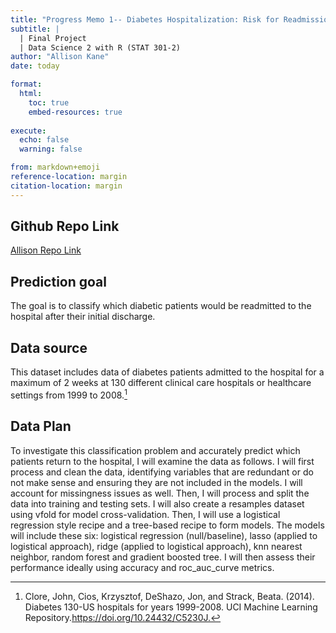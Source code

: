 ```yaml
---
title: "Progress Memo 1-- Diabetes Hospitalization: Risk for Readmission"
subtitle: |
  | Final Project 
  | Data Science 2 with R (STAT 301-2)
author: "Allison Kane"
date: today

format:
  html:
    toc: true
    embed-resources: true
    
execute:
  echo: false
  warning: false

from: markdown+emoji 
reference-location: margin
citation-location: margin
---
```


::: {.callout-tip icon=false}

## Github Repo Link

[Allison Repo Link](https://github.com/stat301-2-2024-winter/final-project-2-akane2460)

:::

::: {.callout-note icon="false"}
## Prediction goal

The goal is to classify which diabetic patients would be readmitted to the hospital after their initial discharge. 

:::

## Data source

This dataset includes data of diabetes patients admitted to the hospital for a maximum of 2 weeks at 130 different clinical care hospitals or healthcare settings from 1999 to 2008.^[Clore, John, Cios, Krzysztof, DeShazo, Jon, and Strack, Beata. (2014). Diabetes 130-US hospitals for years 1999-2008. UCI Machine Learning Repository.[ https://doi.org/10.24432/C5230J.](https://archive.ics.uci.edu/dataset/296/diabetes+130-us+hospitals+for+years+1999-2008)]

## Data Plan

To investigate this classification problem and accurately predict which patients return to the hospital, I will examine the data as follows. I will first process and clean the data, identifying variables that are redundant or do not make sense and ensuring they are not included in the models. I will account for missingness issues as well. Then, I will process and split the data into training and testing sets. I will also create a resamples dataset using vfold for model cross-validation. Then, I will use a logistical regression style recipe and a tree-based recipe to form models. The models will include these six: logistical regression (null/baseline), lasso (applied to logistical approach), ridge (applied to logistical approach), knn nearest neighbor, random forest and gradient boosted tree. I will then assess their performance ideally using accuracy and roc_auc_curve metrics. 


